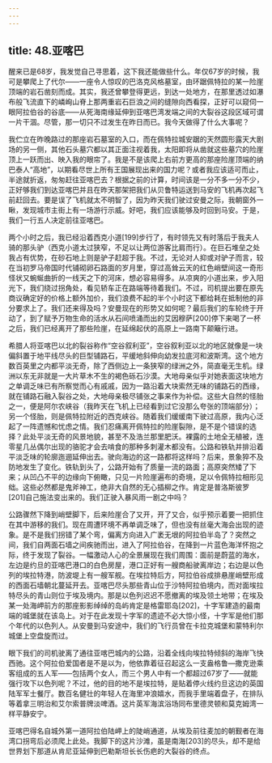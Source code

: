 ```yaml
---
---
---
```

title: 48.亚喀巴
---




醒来已是68岁，我发觉自己寻思着，这下我还能做些什么。年仅67岁的时候，我可是攀爬上了代尔——一座令人惊叹的巴洛克风格墓室，由环踞佩特拉的某一险崖顶端的岩石凿刻而成。其实，我还曾攀登得更远，到达一处地方，在那里透过如瀑布般飞流直下的嶙峋山脊上那两重岩石巨浪之间的缝隙向西看探，正好可以窥伺一眼阿拉伯谷的谷底——从死海南缘延伸到亚喀巴湾发端之间的大裂谷这段区域可谓一片干涸。尽管，那一切只不过发生在昨日而已。我今天做得了什么大事呢？

我伫立在昨晚路过的那座岩石墓室的入口，而在佩特拉城安踞的天然圆形露天大剧场的另一侧，其他石头墓穴都以其正面注视着我，太阳即将从凿就这些墓穴的险崖顶上一跃而出、映入我的眼帘了。我是不是该爬上右前方更高的那座险崖顶端的纳巴泰人“高地”，以期看尽世上所有王国展现出来的国力呢？或者我应该适可而止，半途就折返，匆匆赶往亚喀巴去？根据之前的计算，时间该是一分不多一分不少，正好够我们到达亚喀巴并且在昨天那架把我们从贝鲁特运送到马安的飞机再次起飞前赶回去。要是误了飞机就太不明智了，因为昨天我们驶过安曼之际，我朝窗外一瞅，发现城市主街上有一场游行示威。好吧，我们应该能够及时回到马安。于是，我们一行五人决定前往亚喀巴。

两个小时之后，我已经沿着西克小道[199]步行了，有时领先又有时落后于我夫人骑的那头驴（西克小道太过狭窄，不足以让两位游客比肩而行）。在巨石堆垒之处我占有优势，在砂石地上则是驴子赶超于我。不过，无论对人抑或对驴子而言，较在当初罗马帝国时代铺砌卵石路面的岁月里，穿过高耸云天的红色峭壁间这一奇形怪状又蜿蜒曲折的一线天之下的河床，想必容易得多。从凉爽的小道出来，步入阳光下，我们绕过拐角处，看见轿车正在路端等待着我们。不过，司机提出要在原先商议确定好的价格上额外加价，我们浪费不起的半个小时这下都给耗在抵制他的非分要求上了。我们还来得及吗？安曼现在的形势又如何呢？最后我们的车轮终于开动了，到了赋予万物生命的活水从石间喷涌而出的艾因穆萨[200]停下来喝了一杯之后，我们已经离开了那些险崖，在延绵起伏的高原上一路南下颠簸行进。

希腊人将亚喀巴以北的裂谷称作“空谷叙利亚”，空谷叙利亚以北的地区就像是一块偏斜置于地平线尽头的巨型铺路石，平缓地斜伸向幼发拉底河和波斯湾。这个地方数百英里之内都平淡无奇，除了西侧边上一条狭窄的绿洲之外，简直毫无生机。绿洲以东无非就是一大片草木不生的褐色砾石沙漠。大地母亲似乎对她表面这块地方之单调乏味已有所察觉而心有戚戚，因为一路沿着大块索然无味的铺路石的西缘，就在铺路石融入裂谷之处，大地母亲极尽铺张之事来作为补偿。这些大自然的怪胎之一，便是阿尔农峡谷（我昨天在飞机上已经看到过它没那么夸张的顶端部分）；另一个怪胎，则是佩特拉附近的西克峡谷。随着我们缓缓南下驶过高原，我内心泛起了一阵遗憾和忧虑之情。我们忍痛离开佩特拉的险崖裂隙，是不是个错误的选择？此处平淡无奇的风景地貌，甚至不及浩兰那里肥沃。裸露的土地全无植被，连零星几丛偶尔出现的骆驼才会去啃食的那种多刺灌木都没有。公路和铁轨并排沿着平淡乏味的轮廓迤逦延伸出去。驶向海边的这一路都将这样吗？后来，景象猝不及防地发生了变化。铁轨到头了，公路开始有了质量一流的路面；高原突然矮了下来；从凹凸不平的边缘向下俯瞰，只见一片险崖遍布的奇境，足以令佩特拉相形见绌。这些必然都是鬼斧神工，绝非大自然的无心插柳之作。肯定是普洛斯彼罗[201]自己施法变出来的。我们正驶入暴风雨一剧之中吗？

公路骤然下降到峭壁脚下，后来险崖合了又开，开了又合，似乎预示着要一把抓住在其中游移的我们。现在周遭环境不再单调乏味了，但也没有丝毫大海会出现的迹象。是不是我们拐错了某个弯，偏离方向进入广袤无垠的阿拉伯半岛了？突然之间，我们自两面石墙之间疾驰而出，进入了阿拉伯谷，在降到一片蓝色海洋怀抱之际，终于发现了裂谷。一幅激动人心的全景展现在我们周围：面前是蔚蓝的海水，左边是约旦的亚喀巴港口的白色房屋，港口正好有一艘商船驶离岸边；右边是以色列的埃拉特港，防波堤上有一艘军舰。在埃拉特后方，阿拉伯谷成排悬崖峭壁形成的西面石墙朝北蔓延开去。亚喀巴尽头那些青山位于沙特阿拉伯境内，而对面埃拉特尽头的青山则位于埃及境内。那是以色列迟迟不愿撤离的埃及领土地带；在埃及某一处海岬前方的那座影影绰绰的岛屿肯定是格雷耶岛[202]，十字军建造的最南端的城堡就在该岛上。对于在此发现十字军的遗迹不必大惊小怪，十字军是他们那个年代的以色列人。从安曼到马安途中，我们的飞行员曾在卡拉克城堡和蒙特利尔城堡上空盘旋而过。

眼下我们的司机驶离了通往亚喀巴城内的公路，沿着全线向埃拉特倾斜的海岸飞快西驰。这个阿拉伯爱国者是不是以为，他依靠着征召起这么一支盎格鲁—撒克逊乘客组成的五人军——包括两个女人，而三个男人中有一个都超过67岁了——就能强行攻下以色列呢？不过，他的目的地不是埃拉特，是贴着停火线约旦这边的英国陆军军士餐厅。数百名健壮的年轻人在海里冲浪嬉水，而我手里端着盘子，在排队等着拿三明治和艾尔索普牌淡啤酒。这片英军海滨浴场同布里德灵顿和莫克姆湾一样平静安宁。

亚喀巴得名自城外第一道阿拉伯陆岬上的陡峭通道，从埃及前往麦加的朝觐者在海湾口拐弯后必须爬上此处。我脚下的这片沙滩，虽是南海[203]的尽头，却不是给世界划下那道从肯尼亚延伸到巴勒斯坦长长伤疤的大裂谷的终点。